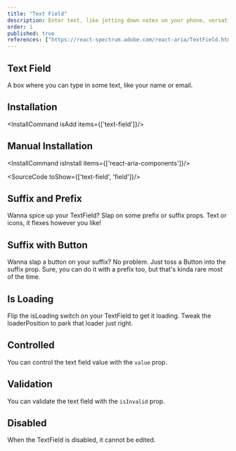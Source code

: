 ```yaml
---
title: "Text Field"
description: Enter text, like jotting down notes on your phone, versatile for any data that requires typing.
order: 1
published: true
references: ["https://react-spectrum.adobe.com/react-aria/TextField.html#props", "https://www.framer.com/motion/animate-presence"]
---
```



## Text Field

A box where you can type in some text, like your name or email.
<How minW72 toUse="forms/text-field-demo" />

## Installation
<InstallCommand isAdd items={['text-field']}/>

## Manual Installation

<InstallCommand isInstall items={['react-aria-components']}/>

<SourceCode toShow={['text-field', 'field']}/>

## Suffix and Prefix
Wanna spice up your TextField? Slap on some prefix or suffix props. Text or icons, it flexes however you like!
<How minW72 toUse="forms/text-field-prefix-suffix-demo" />

## Suffix with Button
Wanna slap a button on your suffix? No problem. Just toss a Button into the suffix prop. Sure, you can do it with a prefix too, but that's kinda rare most of the time.
<How minW72 toUse="forms/text-field-suffix-button-demo" />

## Is Loading
Flip the isLoading switch on your TextField to get it loading. Tweak the loaderPosition to park that loader just right.
<How minW72 toUse="forms/text-field-loading-demo" />

## Controlled
You can control the text field value with the `value` prop.
<How minW72 toUse="forms/text-field-controlled-demo" />

## Validation
You can validate the text field with the `isInvalid` prop.
<How minW72 toUse="forms/text-field-validation-demo" />

## Disabled
When the TextField is disabled, it cannot be edited.
<How minW72 toUse="forms/text-field-disabled-demo" />
